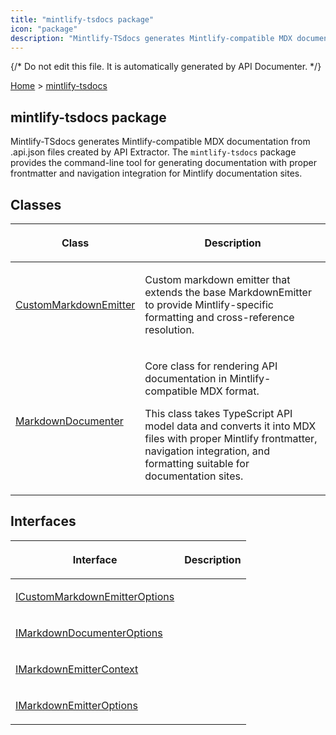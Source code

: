 ```yaml
---
title: "mintlify-tsdocs package"
icon: "package"
description: "Mintlify-TSdocs generates Mintlify-compatible MDX documentation from .api.json files created by API Extractor. The `mintlify-tsdocs` package provides the command-line tool for generating documentation with proper frontmatter and navigation integration for Mintlify documentation sites."
---
```

{/* Do not edit this file. It is automatically generated by API Documenter. */}

[Home](./index.mdx) &gt; [mintlify-tsdocs](./mintlify-tsdocs.mdx)

## mintlify-tsdocs package

Mintlify-TSdocs generates Mintlify-compatible MDX documentation from .api.json files created by API Extractor. The `mintlify-tsdocs` package provides the command-line tool for generating documentation with proper frontmatter and navigation integration for Mintlify documentation sites.

## Classes

<table><thead><tr><th>

Class


</th><th>

Description


</th></tr></thead>
<tbody><tr><td>

[CustomMarkdownEmitter](./mintlify-tsdocs.custommarkdownemitter.mdx)


</td><td>

Custom markdown emitter that extends the base MarkdownEmitter to provide Mintlify-specific formatting and cross-reference resolution.


</td></tr>
<tr><td>

[MarkdownDocumenter](./mintlify-tsdocs.markdowndocumenter.mdx)


</td><td>

Core class for rendering API documentation in Mintlify-compatible MDX format.

This class takes TypeScript API model data and converts it into MDX files with proper Mintlify frontmatter, navigation integration, and formatting suitable for documentation sites.


</td></tr>
</tbody></table>

## Interfaces

<table><thead><tr><th>

Interface


</th><th>

Description


</th></tr></thead>
<tbody><tr><td>

[ICustomMarkdownEmitterOptions](./mintlify-tsdocs.icustommarkdownemitteroptions.mdx)


</td><td>


</td></tr>
<tr><td>

[IMarkdownDocumenterOptions](./mintlify-tsdocs.imarkdowndocumenteroptions.mdx)


</td><td>


</td></tr>
<tr><td>

[IMarkdownEmitterContext](./mintlify-tsdocs.imarkdownemittercontext.mdx)


</td><td>


</td></tr>
<tr><td>

[IMarkdownEmitterOptions](./mintlify-tsdocs.imarkdownemitteroptions.mdx)


</td><td>


</td></tr>
</tbody></table>

